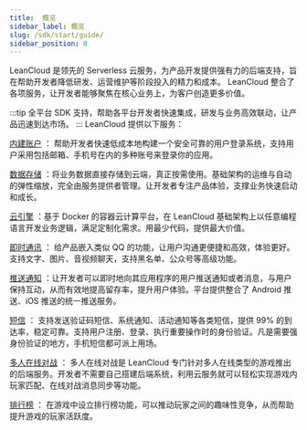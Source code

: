```yaml
---
title:  概览
sidebar_label: 概览
slug: /sdk/start/guide/
sidebar_position: 0
---
```


LeanCloud 是领先的 Serverless 云服务，为产品开发提供强有力的后端支持，旨在帮助开发者降低研发、运营维护等阶段投入的精力和成本。
LeanCloud 整合了各项服务，让开发者能够聚焦在核心业务上，为客户创造更多价值。


:::tip
全平台 SDK 支持，帮助各平台开发者快速集成，研发与业务高效联动，让产品迅速到达市场。
:::
LeanCloud 提供以下服务：

[内建账户](/sdk/authentication/guide/) ： 帮助开发者快速低成本地构建一个安全可靠的用户登录系统，支持用户采用包括邮箱、手机号在内的多种账号来登录你的应用。

[数据存储](/sdk/storage/overview/) ：将业务数据直接存储到云端，真正按需使用。基础架构的运维与自动的弹性缩放，完全由服务提供者管理。让开发者专注产品体验，支撑业务快速启动和成长。

[云引擎](/sdk/engine/overview/) ：基于 Docker 的容器云计算平台，在 LeanCloud 基础架构上以任意编程语言开发业务逻辑，满足定制化需求。用最少代码，提供最大价值。

[即时通讯](/sdk/im/features/) ： 给产品嵌入类似 QQ 的功能，让用户沟通更便捷和高效，体验更好。支持文字、图片、音视频聊天，支持黑名单、公众号等高级功能。

[推送通知](/sdk/push/features/) ：让开发者可以即时地向其应用程序的用户推送通知或者消息，与用户保持互动，从而有效地提高留存率，提升用户体验。平台提供整合了 Android 推送、iOS 推送的统一推送服务。

[短信](/sdk/sms/guide/) ： 支持发送验证码短信、系统通知、活动通知等各类短信，提供 99% 的到达率，稳定可靠。支持用户注册、登录、执行重要操作时的身份验证。凡是需要强身份验证的地方，手机短信都可派上用场。

[多人在线对战](/sdk/multiplayer/features/) ： 多人在线对战是 LeanCloud 专门针对多人在线类型的游戏推出的后端服务。开发者不需要自己搭建后端系统，利用云服务就可以轻松实现游戏内玩家匹配、在线对战消息同步等功能。

[排行榜](/sdk/leaderboard/features/) ： 在游戏中设立排行榜功能，可以推动玩家之间的趣味性竞争，从而帮助提升游戏的玩家活跃度。

